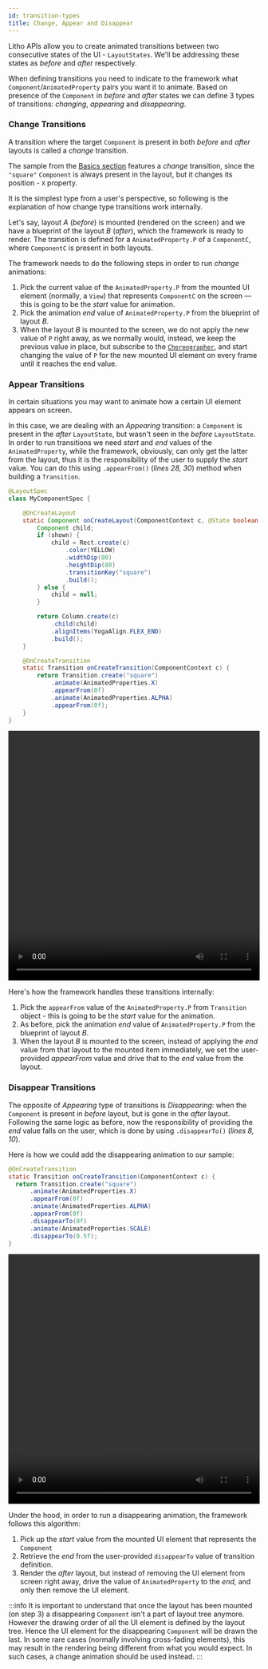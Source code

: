 ```yaml
---
id: transition-types
title: Change, Appear and Disappear
---
```


Litho APIs allow you to create animated transitions between two consecutive states of the UI - `LayoutStates`. We'll be addressing these states as *before* and *after* respectively.

When defining transitions you need to indicate to the framework what `Component`/`AnimatedProperty` pairs you want it to animate. Based on presence of the `Component` in *before* and *after* states we can define 3 types of transitions: *changing*, *appearing* and *disappearing*.

### Change Transitions

A transition where the target `Component` is present in both *before* and *after* layouts is called a *change* transition.

The sample from the [Basics section](transition-basics) features a *change* transition, since the `"square"` `Component` is always present in the layout, but it changes its position - `X` property.

It is the simplest type from a user's perspective, so following is the explanation of how change type transitions work internally.

Let's say, layout *A* (*before*) is mounted (rendered on the screen) and we have a blueprint of the layout *B* (*after*), which the framework is ready to render. The transition is defined for a  `AnimatedProperty.P` of a `ComponentC`, where `ComponentC` is present in both layouts.

The framework needs to do the following steps in order to run *change* animations:

1. Pick the current value of the `AnimatedProperty.P` from the mounted UI element (normally, a `View`) that represents `ComponentC` on the screen — this is going to be the *start* value for animation.
2. Pick the animation *end* value of `AnimatedProperty.P` from the blueprint of layout *B*.
3. When the layout *B* is mounted to the screen, we do not apply the new value of `P` right away, as we normally would, instead, we keep the previous value in place, but subscribe to the [`Choreographer`](/javadoc/com/facebook/litho/choreographercompat/ChoreographerCompat.html), and start changing the value of `P` for the new mounted UI element on every frame until it reaches the end value.

### Appear Transitions

In certain situations you may want to animate how a certain UI element appears on screen.

In this case, we are dealing with an *Appearing* transition: a `Component` is present in the *after* `LayoutState`, but wasn't seen in the *before* `LayoutState`. In order to run transitions we need *start* and *end* values of the `AnimatedProperty`, while the framework, obviously, can only get the latter from the layout, thus it is the responsibility of the user to supply the *start* value. You can do this using `.appearFrom()` (*lines 28, 30*) method when building a `Transition`.

```java
@LayoutSpec
class MyComponentSpec {

    @OnCreateLayout
    static Component onCreateLayout(ComponentContext c, @State boolean shown) {
        Component child;
        if (shown) {
            child = Rect.create(c)
                .color(YELLOW)
                .widthDip(80)
                .heightDip(80)
                .transitionKey("square")
                .build();
        } else {
            child = null;
        }

        return Column.create(c)
            .child(child)
            .alignItems(YogaAlign.FLEX_END)
            .build();
    }

    @OnCreateTransition
    static Transition onCreateTransition(ComponentContext c) {
        return Transition.create("square")
            .animate(AnimatedProperties.X)
            .appearFrom(0f)
            .animate(AnimatedProperties.ALPHA)
            .appearFrom(0f);
    }
}
```

<video loop="true" autoplay="true" class="video" width="100%" height="500px">
  <source type="video/webm" src={useBaseUrl("/videos/transitions/appear.webm")}></source>
  <p>Your browser does not support the video element.</p>
</video>

Here's how the framework handles these transitions internally:
1. Pick the `appearFrom` value of the `AnimatedProperty.P` from `Transition` object - this is going to be the *start* value for the animation.
2. As before, pick the animation *end* value of `AnimatedProperty.P` from the blueprint of layout *B*.
3. When the layout *B* is mounted to the screen, instead of applying the *end* value from that layout to the mounted item immediately, we set the user-provided *appearFrom* value and drive that to the *end* value from the layout.

### Disappear Transitions

The opposite of *Appearing* type of transitions is *Disappearing*: when the `Component` is present in *before* layout, but is gone in the *after* layout. Following the same logic as before, now the responsibility of providing the *end* value falls on the user, which is done by using `.disappearTo()` (*lines 8, 10*).

Here is how we could add the disappearing animation to our sample:

```java
@OnCreateTransition
static Transition onCreateTransition(ComponentContext c) {
  return Transition.create("square")
      .animate(AnimatedProperties.X)
      .appearFrom(0f)
      .animate(AnimatedProperties.ALPHA)
      .appearFrom(0f)
      .disappearTo(0f)
      .animate(AnimatedProperties.SCALE)
      .disappearTo(0.5f);
}
```

<video loop="true" autoplay="true" class="video" width="100%" height="500px" >
  <source type="video/webm" src="/videos/transitions/disappear.webm"></source>
  <p>Your browser does not support the video element.</p>
</video>

Under the hood, in order to run a disappearing animation, the framework follows this algorithm:

1. Pick up the *start* value from the mounted UI element that represents the `Component`
2. Retrieve the *end* from the user-provided `disappearTo` value of transition definition.
3. Render the *after* layout, but instead of removing the UI element from screen right away, drive the value of `AnimatedProperty` to the *end*, and only then remove the UI element.

:::info
It is important to understand that once the layout has been mounted (on step 3) a disappearing `Component` isn't a part of layout tree anymore. However the drawing order of all the UI element is defined by the layout tree. Hence the UI element for the disappearing `Component` will be drawn the last. In some rare cases (normally involving cross-fading elements), this may result in the rendering being different from what you would expect. In such cases, a change animation should be used instead.
:::